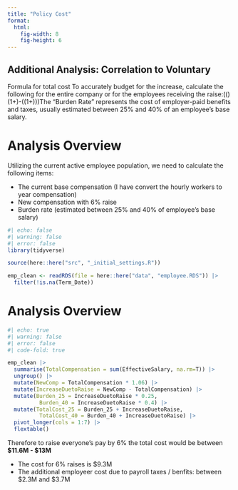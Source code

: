 ```yaml
---
title: "Policy Cost"
format:
  html:
    fig-width: 8
    fig-height: 6
---
```



::: {.callout-important collapse="true"}
## Additional Analysis: Correlation to Voluntary

Formula for total cost To accurately budget for the increase, calculate the following for the entire company or for the employees receiving the raise:\((\text{Total\ Current\ Base\ Salary}\times 1.06)\times (1+\text{Burden\ Rate})-(\text{Total\ Current\ Base\ Salary}\times (1+\text{Burden\ Rate}))\)The "Burden Rate" represents the cost of employer-paid benefits and taxes, usually estimated between 25% and 40% of an employee's base salary. 

:::

# Analysis Overview

Utilizing the current active employee population, we need to calculate the following items:

* The current base compensation (I have convert the hourly workers to year compensation)
* New compensation with 6% raise
* Burden rate (estimated between 25% and 40% of employee's base salary)

```r
#| echo: false
#| warning: false
#| error: false
library(tidyverse)

source(here::here("src", "_initial_settings.R"))

emp_clean <- readRDS(file = here::here("data", "employee.RDS")) |> 
  filter(!is.na(Term_Date)) 

```



# Analysis Overview

```r
#| echo: true
#| warning: false
#| error: false
#| code-fold: true

emp_clean |> 
  summarise(TotalCompensation = sum(EffectiveSalary, na.rm=T)) |> 
  ungroup() |> 
  mutate(NewComp = TotalCompensation * 1.06) |> 
  mutate(IncreaseDuetoRaise = NewComp - TotalCompensation) |> 
  mutate(Burden_25 = IncreaseDuetoRaise * 0.25,
          Burden_40 = IncreaseDuetoRaise * 0.4) |> 
  mutate(TotalCost_25 = Burden_25 + IncreaseDuetoRaise,
          TotalCost_40 = Burden_40 + IncreaseDuetoRaise) |> 
  pivot_longer(cols = 1:7) |>   
  flextable()

```


Therefore to raise everyone's pay by 6% the total cost would be between **$11.6M - $13M** 

* The cost for 6% raises is $9.3M
* The additional employeer cost due to payroll taxes / benfits: between $2.3M and $3.7M

